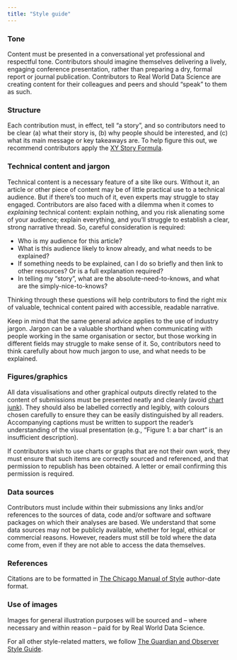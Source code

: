 ```yaml
---
title: "Style guide"
---
```

### Tone 
Content must be presented in a conversational yet professional and respectful tone. Contributors should imagine themselves delivering a lively, engaging conference presentation, rather than preparing a dry, formal report or journal publication. Contributors to Real World Data Science are creating content for their colleagues and peers and should “speak” to them as such. 

### Structure 
Each contribution must, in effect, tell “a story”, and so contributors need to be clear (a) what their story is, (b) why people should be interested, and (c) what its main message or key takeaways are. To help figure this out, we recommend contributors apply the [XY Story Formula](https://jessicaabel.com/xy-story-formula/). 

### Technical content and jargon
Technical content is a necessary feature of a site like ours. Without it, an article or other piece of content may be of little practical use to a technical audience. But if there's too much of it,  even experts may struggle to stay engaged. Contributors are also faced with a dilemma when it comes to *explaining* technical content: explain nothing, and you risk alienating some of your audience; explain everything, and you’ll struggle to establish a clear, strong narrative thread. So, careful consideration is required: 

* Who is my audience for this article? 
* What is this audience likely to know already, and what needs to be explained? 
* If something needs to be explained, can I do so briefly and then link to other resources? Or is a full explanation required? 
* In telling my "story", what are the absolute-need-to-knows, and what are the simply-nice-to-knows? 

Thinking through these questions will help contributors to find the right mix of valuable, technical content paired with accessible, readable narrative.

Keep in mind that the same general advice applies to the use of industry jargon. Jargon can be a valuable shorthand when communicating with people working in the same organisation or sector, but those working in different fields may struggle to make sense of it. So, contributors need to think carefully about how much jargon to use, and what needs to be explained.

### Figures/graphics 
All data visualisations and other graphical outputs directly related to the content of submissions must be presented neatly and cleanly (avoid [chart junk](https://en.wikipedia.org/wiki/Chartjunk)). They should also be labelled correctly and legibly, with colours chosen carefully to ensure they can be easily distinguished by all readers. Accompanying captions must be written to support the reader’s understanding of the visual presentation (e.g., “Figure 1: a bar chart” is an insufficient description). 

If contributors wish to use charts or graphs that are not their own work, they must ensure that such items are correctly sourced and referenced, and that permission to republish has been obtained. A letter or email confirming this permission is required. 

### Data sources 
Contributors must include within their submissions any links and/or references to the sources of data, code and/or software and software packages on which their analyses are based. We understand that some data sources may not be publicly available, whether for legal, ethical or commercial reasons. However, readers must still be told where the data come from, even if they are not able to access the data themselves. 

### References 
Citations are to be formatted in [The Chicago Manual of Style](https://www.chicagomanualofstyle.org/tools_citationguide/citation-guide-2.html) author-date format. 

### Use of images 
Images for general illustration purposes will be sourced and – where necessary and within reason – paid for by Real World Data Science. 

<!-- Word counts 
[To be completed at a later date, ideally once sample articles have been commissioned and accepted for publication.] --> 
:::{.callout-note}
For all other style-related matters, we follow [The Guardian and Observer Style Guide](https://www.theguardian.com/guardian-observer-style-guide-a). 
:::